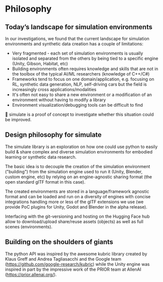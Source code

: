 <!--Copyright 2022 The HuggingFace Team. All rights reserved.

Licensed under the Apache License, Version 2.0 (the "License"); you may not use this file except in compliance with
the License. You may obtain a copy of the License at

http://www.apache.org/licenses/LICENSE-2.0

Unless required by applicable law or agreed to in writing, software distributed under the License is distributed on
an "AS IS" BASIS, WITHOUT WARRANTIES OR CONDITIONS OF ANY KIND, either express or implied. See the License for the
specific language governing permissions and limitations under the License.
-->

# Philosophy

## Today’s landscape for simulation environments
In our investigations, we found that the current landscape for simulation environments and synthetic data creation has a couple of limitations:
- Very fragmented - each set of simulation environments is usually isolated and separated from the others by being tied to a specific engine (Unity, Gibson, Habitat, etc)
- Building environments often requires knowledge and skills that are not in the toolbox of the typical AI/ML researchers (knowledge of C++/C#)
- Frameworks tend to focus on one domain/application, e.g. focusing on RL, synthetic data generation, NLP, self-driving cars but the field is increasingly cross applications/modalities
- It's often not easy to share a new environment or a modification of an environment without having to modify a library
- Environment visualization/debugging tools can be difficult to find

🎢 simulate is a proof of concept to investigate whether this situation could be improved.

## Design philosophy for simulate

The simulate library is an exploration on how one could use python to easily build & share complex and diverse simulation environments for embodied learning or synthetic data research.

The basic idea is to decouple the creation of the simulation environment ("building") from the simulation engine used to run it (Unity, Blender, custom engine, etc) by relying on an engine-agnostic sharing format (the open standard glTF format in this case).

The created environments are stored in a language/framework agnostic format and can be loaded and run on a diversity of engines with concise integrations handling more or less of the glTF extensions we use (we provide PoC plugins for Unity, Godot and Blender in the alpha release).

Interfacing with the git-versioning and hosting on the Hugging Face hub allow to download/upload share/reuse assets (objects) as well as full scenes (environments).

## Building on the shoulders of giants

The python API was inspired by the awesome kubric library created by Klaus Greff and Andrea Tagliasacchi and the Google team (https://github.com/google-research/kubric) while the Unity engine was inspired in part by the impressive work of the PRIOR team at AllenAI (https://prior.allenai.org/).
